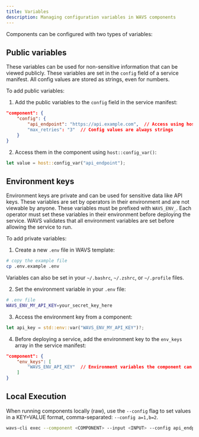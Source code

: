 ```yaml
---
title: Variables
description: Managing configuration variables in WAVS components
---
```


Components can be configured with two types of variables:

## Public variables

These variables can be used for non-sensitive information that can be viewed publicly. These variables are set in the `config` field of a service manifest. All config values are stored as strings, even for numbers.

To add public variables:

1. Add the public variables to the `config` field in the service manifest:

```json
"component": {
    "config": {
        "api_endpoint": "https://api.example.com",  // Access using host::config_var()
        "max_retries": "3"  // Config values are always strings
    }
}
```

2. Access them in the component using `host::config_var()`:

```rust
let value = host::config_var("api_endpoint");
```

## Environment keys

Environment keys are private and can be used for sensitive data like API keys. These variables are set by operators in their environment and are not viewable by anyone. These variables must be prefixed with `WAVS_ENV_`. Each operator must set these variables in their environment before deploying the service. WAVS validates that all environment variables are set before allowing the service to run.

To add private variables:

1. Create a new `.env` file in WAVS template:

```bash
# copy the example file
cp .env.example .env
```

Variables can also be set in your `~/.bashrc`, `~/.zshrc`, or `~/.profile` files.

2. Set the environment variable in your `.env` file:

```bash
# .env file
WAVS_ENV_MY_API_KEY=your_secret_key_here
```

3. Access the environment key from a component:

```rust
let api_key = std::env::var("WAVS_ENV_MY_API_KEY")?;
```

4. Before deploying a service, add the environment key to the `env_keys` array in the service manifest:

```json
"component": {
    "env_keys": [
        "WAVS_ENV_API_KEY"  // Environment variables the component can access. Must be prefixed with WAVS_ENV_
    ]
}
```

## Local Execution

When running components locally (raw), use the `--config` flag to set values in a KEY=VALUE format, comma-separated: `--config a=1,b=2`.

```bash
wavs-cli exec --component <COMPONENT> --input <INPUT> --config api_endpoint=https://api.example.com
```
